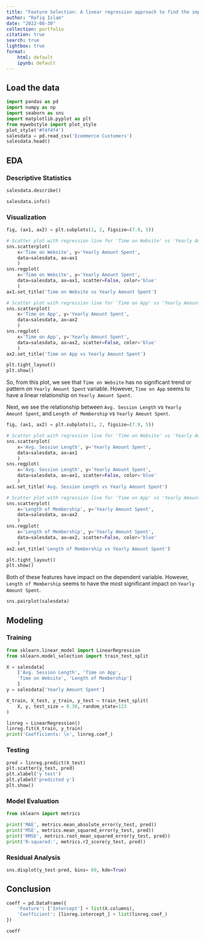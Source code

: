 ```yaml
---
title: "Feature Selection: A linear regression approach to find the impact of the features of e-commerce sales data"
author: "Rafiq Islam"
date: "2022-08-30"
collection: portfolio
citation: true
search: true
lightbox: true
format: 
    html: default
    ipynb: default
---    
```


## Load the data  

```python
import pandas as pd
import numpy as np
import seaborn as sns
import matplotlib.pyplot as plt
from mywebstyle import plot_style
plot_style('#f4f4f4')
salesdata = pd.read_csv('Ecommerce Customers')
salesdata.head()
``` 

## EDA  

### Descriptive Statistics  

```python
salesdata.describe()
```  

```python
salesdata.info()
```  

### Visualization  

```python
fig, (ax1, ax2) = plt.subplots(1, 2, figsize=(7.9, 5))

# Scatter plot with regression line for 'Time on Website' vs 'Yearly Amount Spent'
sns.scatterplot(
    x='Time on Website', y='Yearly Amount Spent', 
    data=salesdata, ax=ax1
    )
sns.regplot(
    x='Time on Website', y='Yearly Amount Spent', 
    data=salesdata, ax=ax1, scatter=False, color='blue'
    )
ax1.set_title('Time on Website vs Yearly Amount Spent')

# Scatter plot with regression line for 'Time on App' vs 'Yearly Amount Spent'
sns.scatterplot(
    x='Time on App', y='Yearly Amount Spent', 
    data=salesdata, ax=ax2
    )
sns.regplot(
    x='Time on App', y='Yearly Amount Spent',
    data=salesdata, ax=ax2, scatter=False, color='blue'
    )
ax2.set_title('Time on App vs Yearly Amount Spent')

plt.tight_layout()
plt.show()

```  

So, from this plot, we see that `Time on Website` has no significant trend or pattern on `Yearly Amount Spent` variable. However, `Time on App` seems to have a linear relationship on `Yearly Amount Spent`.  

Next, we see the relationship between `Avg. Session Length` vs `Yearly Amount Spent`, and `Length of Membership` vs `Yearly Amount Spent`.  

```python
fig, (ax1, ax2) = plt.subplots(1, 2, figsize=(7.9, 5))

# Scatter plot with regression line for 'Time on Website' vs 'Yearly Amount Spent'
sns.scatterplot(
    x='Avg. Session Length', y='Yearly Amount Spent', 
    data=salesdata, ax=ax1
    )
sns.regplot(
    x='Avg. Session Length', y='Yearly Amount Spent', 
    data=salesdata, ax=ax1, scatter=False, color='blue'
    )
ax1.set_title('Avg. Session Length vs Yearly Amount Spent')

# Scatter plot with regression line for 'Time on App' vs 'Yearly Amount Spent'
sns.scatterplot(
    x='Length of Membership', y='Yearly Amount Spent', 
    data=salesdata, ax=ax2
    )
sns.regplot(
    x='Length of Membership', y='Yearly Amount Spent', 
    data=salesdata, ax=ax2, scatter=False, color='blue'
    )
ax2.set_title('Length of Membership vs Yearly Amount Spent')

plt.tight_layout()
plt.show()
```    

Both of these features have impact on the dependent variable. However, `Length of Membership` seems to have the most significant impact on `Yearly Amount Spent`.  

```python
sns.pairplot(salesdata)
```  

## Modeling  

### Training

```python
from sklearn.linear_model import LinearRegression
from sklearn.model_selection import train_test_split

X = salesdata[
    ['Avg. Session Length', 'Time on App',
    'Time on Website', 'Length of Membership']
    ]
y = salesdata['Yearly Amount Spent']

X_train, X_test, y_train, y_test = train_test_split(
    X, y, test_size = 0.30, random_state=123
)

linreg = LinearRegression()
linreg.fit(X_train, y_train)
print('Coefficients: \n', linreg.coef_)
```  

### Testing  

```python
pred = linreg.predict(X_test)
plt.scatter(y_test, pred)
plt.xlabel('y test')
plt.ylabel('predicted y')
plt.show()
```  

### Model Evaluation  

```python
from sklearn import metrics

print('MAE', metrics.mean_absolute_error(y_test, pred))
print('MSE', metrics.mean_squared_error(y_test, pred))
print('RMSE', metrics.root_mean_squared_error(y_test, pred))
print('R-squared:', metrics.r2_score(y_test, pred))
```  

### Residual Analysis  

```python
sns.displot(y_test-pred, bins= 60, kde=True)
```  

## Conclusion  

```python

coeff = pd.DataFrame({
    'Feature': ['Intercept'] + list(X.columns), 
    'Coefficient': [linreg.intercept_] + list(linreg.coef_) 
})

coeff

```